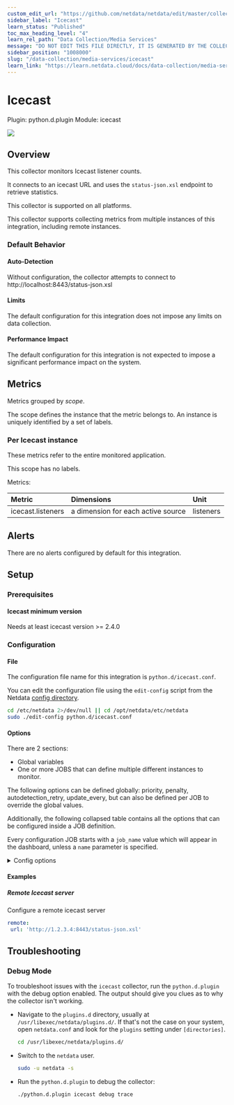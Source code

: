 ```yaml
---
custom_edit_url: "https://github.com/netdata/netdata/edit/master/collectors/python.d.plugin/icecast/metadata.yaml"
sidebar_label: "Icecast"
learn_status: "Published"
toc_max_heading_level: "4"
learn_rel_path: "Data Collection/Media Services"
message: "DO NOT EDIT THIS FILE DIRECTLY, IT IS GENERATED BY THE COLLECTOR'S metadata.yaml FILE"
sidebar_position: "1008000"
slug: "/data-collection/media-services/icecast"
learn_link: "https://learn.netdata.cloud/docs/data-collection/media-services/icecast"
---
```



# Icecast

Plugin: python.d.plugin
Module: icecast

<img src="https://img.shields.io/badge/maintained%20by-Netdata-%2300ab44" />

## Overview

This collector monitors Icecast listener counts.

It connects to an icecast URL and uses the `status-json.xsl` endpoint to retrieve statistics.

This collector is supported on all platforms.

This collector supports collecting metrics from multiple instances of this integration, including remote instances.


### Default Behavior

#### Auto-Detection

Without configuration, the collector attempts to connect to http://localhost:8443/status-json.xsl

#### Limits

The default configuration for this integration does not impose any limits on data collection.

#### Performance Impact

The default configuration for this integration is not expected to impose a significant performance impact on the system.


## Metrics

Metrics grouped by *scope*.

The scope defines the instance that the metric belongs to. An instance is uniquely identified by a set of labels.



### Per Icecast instance

These metrics refer to the entire monitored application.

This scope has no labels.

Metrics:

| Metric | Dimensions | Unit |
|:------|:----------|:----|
| icecast.listeners | a dimension for each active source | listeners |



## Alerts

There are no alerts configured by default for this integration.


## Setup

### Prerequisites

#### Icecast minimum version

Needs at least icecast version >= 2.4.0


### Configuration

#### File

The configuration file name for this integration is `python.d/icecast.conf`.


You can edit the configuration file using the `edit-config` script from the
Netdata [config directory](/docs/configuring/configuration#the-netdata-config-directory).

```bash
cd /etc/netdata 2>/dev/null || cd /opt/netdata/etc/netdata
sudo ./edit-config python.d/icecast.conf
```
#### Options

There are 2 sections:

* Global variables
* One or more JOBS that can define multiple different instances to monitor.

The following options can be defined globally: priority, penalty, autodetection_retry, update_every, but can also be defined per JOB to override the global values.

Additionally, the following collapsed table contains all the options that can be configured inside a JOB definition.

Every configuration JOB starts with a `job_name` value which will appear in the dashboard, unless a `name` parameter is specified.


<details><summary>Config options</summary>

| Name | Description | Default | Required |
|:----|:-----------|:-------|:--------:|
| update_every | Sets the default data collection frequency. |  | False |
| priority | Controls the order of charts at the netdata dashboard. |  | False |
| autodetection_retry | Sets the job re-check interval in seconds. |  | False |
| penalty | Indicates whether to apply penalty to update_every in case of failures. |  | False |
| name | Job name. This value will overwrite the `job_name` value. JOBS with the same name are mutually exclusive. Only one of them will be allowed running at any time. This allows autodetection to try several alternatives and pick the one that works. |  | False |
| url | The URL (and port) to the icecast server. Needs to also include `/status-json.xsl` |  | False |
| user | Username to use to connect to `url` if it's password protected. |  | False |
| pass | Password to use to connect to `url` if it's password protected. |  | False |

</details>

#### Examples

##### Remote Icecast server

Configure a remote icecast server

```yaml
remote:
 url: 'http://1.2.3.4:8443/status-json.xsl'

```


## Troubleshooting

### Debug Mode

To troubleshoot issues with the `icecast` collector, run the `python.d.plugin` with the debug option enabled. The output
should give you clues as to why the collector isn't working.

- Navigate to the `plugins.d` directory, usually at `/usr/libexec/netdata/plugins.d/`. If that's not the case on
  your system, open `netdata.conf` and look for the `plugins` setting under `[directories]`.

  ```bash
  cd /usr/libexec/netdata/plugins.d/
  ```

- Switch to the `netdata` user.

  ```bash
  sudo -u netdata -s
  ```

- Run the `python.d.plugin` to debug the collector:

  ```bash
  ./python.d.plugin icecast debug trace
  ```


